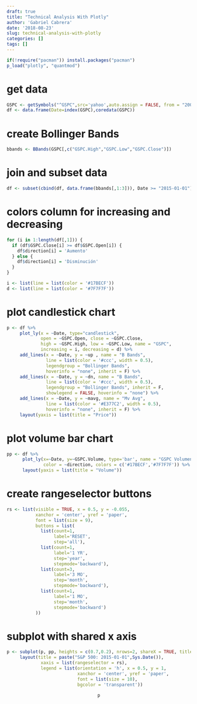 ---
draft: true
title: "Technical Analysis With Plotly" 
author: 'Gabriel Cabrera'
date: '2018-08-23'
slug: technical-analysis-with-plotly
categories: []
tags: []
---

```{r, echo = TRUE, eval = TRUE, message = FALSE, warning = FALSE}
if(!require("pacman")) install.packages("pacman")
p_load("plotly", "quantmod")
```

# get data

```{r, echo = TRUE, eval = TRUE, warning=FALSE, message=FALSE}
GSPC <- getSymbols("^GSPC",src='yahoo',auto.assign = FALSE, from = "2007-01-01")
df <- data.frame(Date=index(GSPC),coredata(GSPC))
```

# create Bollinger Bands

```{r, echo = TRUE, eval = TRUE}
bbands <- BBands(GSPC[,c("GSPC.High","GSPC.Low","GSPC.Close")])
```

# join and subset data

```{r, echo = TRUE, eval = TRUE}
df <- subset(cbind(df, data.frame(bbands[,1:3])), Date >= "2015-01-01")
```


# colors column for increasing and decreasing

```{r, eval = TRUE, echo = TRUE}
for (i in 1:length(df[,1])) {
  if (df$GSPC.Close[i] >= df$GSPC.Open[i]) {
    df$direction[i] = 'Aumento'
  } else {
    df$direction[i] = 'Disminución'
  }
}
```
 
```{r, eval = TRUE, echo = TRUE}
i <- list(line = list(color = '#17BECF'))
d <- list(line = list(color = '#7F7F7F'))
```


# plot candlestick chart

```{r}
p <- df %>%
     plot_ly(x = ~Date, type="candlestick",
             open = ~GSPC.Open, close = ~GSPC.Close,
             high = ~GSPC.High, low = ~GSPC.Low, name = "GSPC",
             increasing = i, decreasing = d) %>%
     add_lines(x = ~Date, y = ~up , name = "B Bands",
               line = list(color = '#ccc', width = 0.5),
               legendgroup = "Bollinger Bands",
               hoverinfo = "none", inherit = F) %>%
     add_lines(x = ~Date, y = ~dn, name = "B Bands",
               line = list(color = '#ccc', width = 0.5),
               legendgroup = "Bollinger Bands", inherit = F,
               showlegend = FALSE, hoverinfo = "none") %>%
     add_lines(x = ~Date, y = ~mavg, name = "Mv Avg",
               line = list(color = '#E377C2', width = 0.5),
               hoverinfo = "none", inherit = F) %>%
     layout(yaxis = list(title = "Price"))
```


# plot volume bar chart


```{r}
pp <- df %>%
      plot_ly(x=~Date, y=~GSPC.Volume, type='bar', name = "GSPC Volumen",
              color = ~direction, colors = c('#17BECF','#7F7F7F')) %>%
      layout(yaxis = list(title = "Volume"))
```


# create rangeselector buttons
```{r}
rs <- list(visible = TRUE, x = 0.5, y = -0.055,
           xanchor = 'center', yref = 'paper',
           font = list(size = 9),
           buttons = list(
             list(count=1,
                  label='RESET',
                  step='all'),
             list(count=1,
                  label='1 YR',
                  step='year',
                  stepmode='backward'),
             list(count=3,
                  label='3 MO',
                  step='month',
                  stepmode='backward'),
             list(count=1,
                  label='1 MO',
                  step='month',
                  stepmode='backward')
           ))
```


# subplot with shared x axis
```{r}
p <- subplot(p, pp, heights = c(0.7,0.2), nrows=2, shareX = TRUE, titleY = TRUE) %>%
     layout(title = paste("S&P 500: 2015-01-01",Sys.Date()),
             xaxis = list(rangeselector = rs),
             legend = list(orientation = 'h', x = 0.5, y = 1,
                           xanchor = 'center', yref = 'paper',
                           font = list(size = 10),
                           bgcolor = 'transparent'))
```   

<center>
```{r, echo=FALSE}
p
```
</center>



